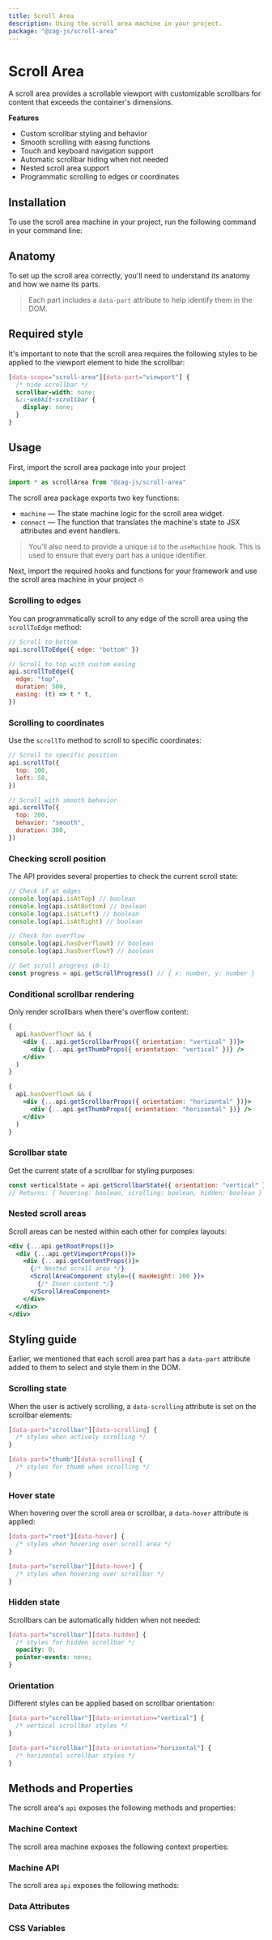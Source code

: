 ```yaml
---
title: Scroll Area
description: Using the scroll area machine in your project.
package: "@zag-js/scroll-area"
---
```


# Scroll Area

A scroll area provides a scrollable viewport with customizable scrollbars for
content that exceeds the container's dimensions.

<Resources pkg="@zag-js/scroll-area" />

<Showcase id="ScrollArea" />

**Features**

- Custom scrollbar styling and behavior
- Smooth scrolling with easing functions
- Touch and keyboard navigation support
- Automatic scrollbar hiding when not needed
- Nested scroll area support
- Programmatic scrolling to edges or coordinates

## Installation

To use the scroll area machine in your project, run the following command in
your command line:

<CodeSnippet id="scroll-area/installation.mdx" />

## Anatomy

To set up the scroll area correctly, you'll need to understand its anatomy and
how we name its parts.

> Each part includes a `data-part` attribute to help identify them in the DOM.

<Anatomy id="scroll-area" />

## Required style

It's important to note that the scroll area requires the following styles to be
applied to the viewport element to hide the scrollbar:

```css
[data-scope="scroll-area"][data-part="viewport"] {
  /* hide scrollbar */
  scrollbar-width: none;
  &::-webkit-scrollbar {
    display: none;
  }
}
```

## Usage

First, import the scroll area package into your project

```jsx
import * as scrollArea from "@zag-js/scroll-area"
```

The scroll area package exports two key functions:

- `machine` — The state machine logic for the scroll area widget.
- `connect` — The function that translates the machine's state to JSX attributes
  and event handlers.

> You'll also need to provide a unique `id` to the `useMachine` hook. This is
> used to ensure that every part has a unique identifier.

Next, import the required hooks and functions for your framework and use the
scroll area machine in your project 🔥

<CodeSnippet id="scroll-area/usage.mdx" />

### Scrolling to edges

You can programmatically scroll to any edge of the scroll area using the
`scrollToEdge` method:

```jsx
// Scroll to bottom
api.scrollToEdge({ edge: "bottom" })

// Scroll to top with custom easing
api.scrollToEdge({
  edge: "top",
  duration: 500,
  easing: (t) => t * t,
})
```

### Scrolling to coordinates

Use the `scrollTo` method to scroll to specific coordinates:

```jsx
// Scroll to specific position
api.scrollTo({
  top: 100,
  left: 50,
})

// Scroll with smooth behavior
api.scrollTo({
  top: 200,
  behavior: "smooth",
  duration: 300,
})
```

### Checking scroll position

The API provides several properties to check the current scroll state:

```jsx
// Check if at edges
console.log(api.isAtTop) // boolean
console.log(api.isAtBottom) // boolean
console.log(api.isAtLeft) // boolean
console.log(api.isAtRight) // boolean

// Check for overflow
console.log(api.hasOverflowX) // boolean
console.log(api.hasOverflowY) // boolean

// Get scroll progress (0-1)
const progress = api.getScrollProgress() // { x: number, y: number }
```

### Conditional scrollbar rendering

Only render scrollbars when there's overflow content:

```jsx
{
  api.hasOverflowY && (
    <div {...api.getScrollbarProps({ orientation: "vertical" })}>
      <div {...api.getThumbProps({ orientation: "vertical" })} />
    </div>
  )
}

{
  api.hasOverflowX && (
    <div {...api.getScrollbarProps({ orientation: "horizontal" })}>
      <div {...api.getThumbProps({ orientation: "horizontal" })} />
    </div>
  )
}
```

### Scrollbar state

Get the current state of a scrollbar for styling purposes:

```jsx
const verticalState = api.getScrollbarState({ orientation: "vertical" })
// Returns: { hovering: boolean, scrolling: boolean, hidden: boolean }
```

### Nested scroll areas

Scroll areas can be nested within each other for complex layouts:

```jsx
<div {...api.getRootProps()}>
  <div {...api.getViewportProps()}>
    <div {...api.getContentProps()}>
      {/* Nested scroll area */}
      <ScrollAreaComponent style={{ maxHeight: 200 }}>
        {/* Inner content */}
      </ScrollAreaComponent>
    </div>
  </div>
</div>
```

## Styling guide

Earlier, we mentioned that each scroll area part has a `data-part` attribute
added to them to select and style them in the DOM.

### Scrolling state

When the user is actively scrolling, a `data-scrolling` attribute is set on the
scrollbar elements:

```css
[data-part="scrollbar"][data-scrolling] {
  /* styles when actively scrolling */
}

[data-part="thumb"][data-scrolling] {
  /* styles for thumb when scrolling */
}
```

### Hover state

When hovering over the scroll area or scrollbar, a `data-hover` attribute is
applied:

```css
[data-part="root"][data-hover] {
  /* styles when hovering over scroll area */
}

[data-part="scrollbar"][data-hover] {
  /* styles when hovering over scrollbar */
}
```

### Hidden state

Scrollbars can be automatically hidden when not needed:

```css
[data-part="scrollbar"][data-hidden] {
  /* styles for hidden scrollbar */
  opacity: 0;
  pointer-events: none;
}
```

### Orientation

Different styles can be applied based on scrollbar orientation:

```css
[data-part="scrollbar"][data-orientation="vertical"] {
  /* vertical scrollbar styles */
}

[data-part="scrollbar"][data-orientation="horizontal"] {
  /* horizontal scrollbar styles */
}
```

## Methods and Properties

The scroll area's `api` exposes the following methods and properties:

### Machine Context

The scroll area machine exposes the following context properties:

<ContextTable name="scroll-area" />

### Machine API

The scroll area `api` exposes the following methods:

<ApiTable name="scroll-area" />

### Data Attributes

<DataAttrTable name="scroll-area" />

### CSS Variables

<CssVarTable name="scroll-area" />
